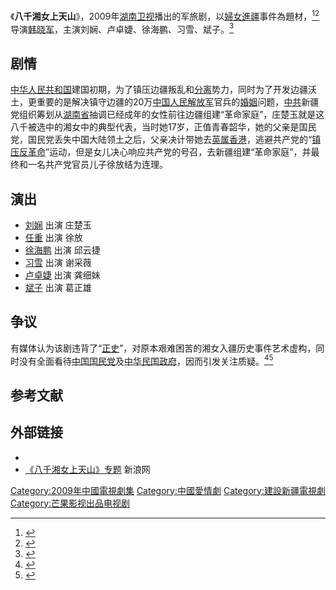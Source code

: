 {{Otheruses|subject=电视剧《八千湘女上天山》|other=關於相關的歷史事件|婦女進疆}}
{{电视节目信息框
| 名称     = 八千湘女上天山
| 别名     = 
| 图片     = Xiangnv television poster.jpg
| 图说     = 海报
| 分类     = 军旅剧
| 原创者   = 卢一萍
| 导演     = [[韩晓军|韩晓军]]
| 监制     = 梁瑞平、张勇、朱德强、于秀杰
| 编剧     = 冯柏铭<br>霍红
| 制作人   = 郝晓江
| 摄影     = 黄伟
| 演出     = 刘娴<br>卢卓婕<br>徐海鹏<br>习雪<br>斌子
| 主题曲   = 《马桑树儿搭灯台》
| 片尾曲   = 《新疆是个好地方》
| 插曲     = 《在那遥远的地方》
| 国家     = {{CHNML}}
| 语言     = 普通话
| 集数     = 26集
| 每集长   = 45分钟
| 制作公司 = [[湖南电视台|湖南电视台]]、北京响巢国际传媒
| 首播地区 = {{CHNML}}
| 电视网   = [[湖南卫视|湖南卫视]]
| 开始     = {{start_date|2009|10|2}}
| 结束     = {{end_date|2009|10|}}
| 先于     = 
| 后于     = 
| 相关剧集 = 
| 官方网站 = 
}}
《'''八千湘女上天山'''》，2009年[[湖南卫视|湖南卫视]]播出的军旅剧，以[[婦女進疆|婦女進疆]]事件為題材，<ref>{{cite journal |author1=南晨 |title=永远的青春之歌:八千湘女上天山 |journal=文史博览 |date=2016 |issue=第8期 |pages=5-12}}</ref><ref>{{cite journal |author1=戴安林 |title=王震与八千湘女上天山 |journal=文史春秋 |date=2016 |issue=第9期 |pages=49-54 |accessdate=2021-09-27}}</ref>导演[[韩晓军|韩晓军]]，主演刘娴、卢卓婕、徐海鹏、习雪、斌子。<ref>{{cite journal |author1=冯资荣 |title=大爱无疆 情系天山：电视剧《八千湘女上天山》的审美旨归 |journal=湖南行政学院学报 |date=2010 |issue=第2期 |pages=105-107}}</ref>

== 剧情 ==
[[中华人民共和国|中华人民共和国]]建国初期，为了镇压边疆叛乱和[[分离主义|分离]]势力，同时为了开发边疆沃土，更重要的是解决镇守边疆的20万[[中国人民解放军|中国人民解放军]]官兵的[[婚姻|婚姻]]问题，[[中共|中共]]新疆党组织筹划从[[湖南省|湖南省]]抽调已经成年的女性前往边疆组建“革命家庭”，庄楚玉就是这八千被选中的湘女中的典型代表，当时她17岁，正值青春韶华，她的父亲是国民党，国民党丢失中国大陆领土之后，父亲决计带她去[[英属香港|英属香港]]，逃避共产党的“[[镇压反革命|镇压反革命]]”运动，但是女儿决心响应共产党的号召，去新疆组建“革命家庭”，并最终和一名共产党官员儿子徐放结为连理。

== 演出 ==
* [[刘娴|刘娴]] 出演 庄楚玉
* [[任重|任重]] 出演 徐放
* [[徐海鹏|徐海鹏]] 出演 邱云捷
* [[习雪|习雪]] 出演 谢采薇
* [[卢卓婕|卢卓婕]] 出演 龚细妹
* [[斌子|斌子]] 出演 葛正雄

== 争议 ==
{{main|婦女進疆}}
有媒体认为该剧违背了“[[正史|正史]]”，对原本艰难困苦的湘女入疆历史事件艺术虚构，同时没有全面看待[[中国国民党|中国国民党]]及[[中华民国政府|中华民国政府]]，因而引发关注质疑。<ref>{{cite web |url=http://ent.sina.com.cn/v/m/2009-10-06/11302721524.shtml |title=《八千湘女》剧情遭质疑 主创讲述历史原貌|date=2009-10-06 |accessdate=2009-10-06 |work=新浪 |archive-date=2011-12-25 |archive-url=https://web.archive.org/web/20111225055101/http://ent.sina.com.cn/v/m/2009-10-06/11302721524.shtml |dead-url=no }}</ref><ref>{{cite journal |author1=雷英 |title=20世纪90年代以来湖南自制电视剧的文化影响研究 ——兼论对接“一带一路”文化外溢效应 : |journal=视听 |date=2018 |issue=第10期 |pages=5-7 |accessdate=2021-09-27}}</ref>

== 参考文献 ==
{{reflist}}

== 外部链接 ==
* {{douban}}
* [http://ent.sina.com.cn/f/v/bqxnshtsh/ 《八千湘女上天山》专题]{{Wayback|url=http://ent.sina.com.cn/f/v/bqxnshtsh/ |date=20130514054802 }} 新浪网

{{湖南卫视电视剧}}
{{DEFAULTSORT:Ba八}}
[[Category:2009年中國電視劇集|Category:2009年中國電視劇集]]
[[Category:中國愛情劇|Category:中國愛情劇]]
[[Category:建設新疆電視劇|Category:建設新疆電視劇]]
[[Category:芒果影视出品电视剧|Category:芒果影视出品电视剧]]